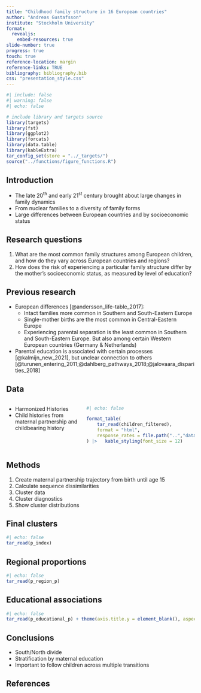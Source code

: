 ```yaml
---
title: "Childhood family structure in 16 European countries"
author: "Andreas Gustafsson"
institute: "Stockholm University"
format: 
  revealjs:
    embed-resources: true
slide-number: true
progress: true
touch: true
reference-location: margin
reference-links: TRUE
bibliography: bibliography.bib
css: "presentation_style.css"
---
```



```r
#| include: false
#| warning: false
#| echo: false

# include library and targets source
library(targets)
library(fst)
library(ggplot2)
library(forcats)
library(data.table)
library(kableExtra)
tar_config_set(store = "../_targets/")
source("../functions/figure_functions.R")
```

## Introduction

::: {.incremental}
* The late 20^th^ and early 21^st^ century brought about large changes in family dynamics
* From nuclear families to a diversity of family forms
* Large differences between European countries and by socioeconomic status
:::

## Research questions

1. What are the most common family structures among European children, and how do they vary across European countries and regions?
2. How does the risk of experiencing a particular family structure differ by the mother's socioeconomic status, as measured by level of education?

## Previous research {.smaller}

::: {.incremental}
* European differences [@andersson_life-table_2017]:
    * Intact families more common in Southern and South-Eastern Europe
    * Single-mother births are the most common in Central-Eastern Europe
    * Experiencing parental separation is the least common in Southern and South-Eastern Europe. But also among certain Western European countries (Germany & Netherlands)
* Parental education is associated with certain processes [@kalmijn_new_2021], but unclear connection to others [@turunen_entering_2011;@dahlberg_pathways_2018;@jalovaara_disparities_2018]
:::


## Data

:::: {.columns}

::: {.column width="40%"}
* Harmonized Histories
* Child histories from maternal partnership and childbearing history
:::

::: {.column width="60%"}
```r
#| echo: false

format_table(
    tar_read(children_filtered),
    format = "html",
    response_rates = file.path("..","data", "response_rates.csv")
) |>   kable_styling(font_size = 12)

```
:::

::::

## Methods

::: {.incremental}
1. Create maternal partnership trajectory from birth until age 15
2. Calculate sequence dissimilarities
3. Cluster data
4. Cluster diagnostics
5. Show cluster distributions
:::


## Final clusters

```r
#| echo: false
tar_read(p_index)
```

## Regional proportions

```r
#| echo: false
tar_read(p_region_p)
```

## Educational associations

```r
#| echo: false
tar_read(p_educational_p) + theme(axis.title.y = element_blank(), aspect.ratio = 0.35)
```

## Conclusions

* South/North divide
* Stratification by maternal education
* Important to follow children across multiple transitions

## References
